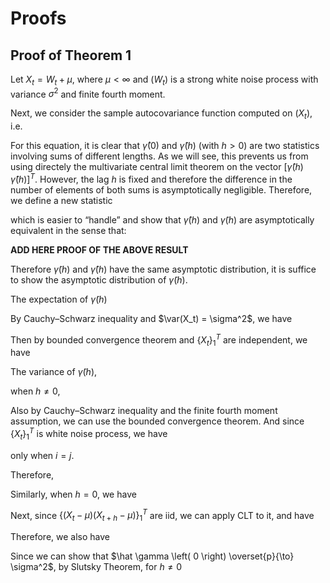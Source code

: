 # Proofs

## Proof of Theorem 1

Let $X_t = W_t + \mu$, where $\mu < \infty$ and $(W_t)$ is a strong white noise process with variance $\sigma^2$ and finite fourth moment.

Next, we consider the sample autocovariance function computed on $(X_t)$, i.e.

\begin{equation*}
    \hat \gamma \left( h \right) = \frac{1}{T}\sum\limits_{t = 1}^{T - h} {\left( {{X_t} - \bar X} \right)\left( {{X_{t + h}} - \bar X} \right)}.
\end{equation*}

For this equation, it is clear that $\hat \gamma \left( 0 \right)$ and $\hat \gamma \left( h \right)$ (with $h > 0$) are two statistics involving sums of different lengths. As we will see, this prevents us from using directely the multivariate central limit theorem on the vector $[ \hat \gamma \left( h \right) \;\;\; \hat \gamma \left( h \right) ]^T$. However, the lag $h$ is fixed and therefore the difference in the number of elements of both sums is asymptotically negligible. Therefore, we define a new statistic 

\begin{equation*}
    \tilde{\gamma} \left( h \right) = \frac{1}{T}\sum\limits_{t = 1}^{T} {\left( {{X_t} - \mu} \right)\left( {{X_{t + h}} - \mu} \right)},
\end{equation*}

which is easier to "handle" and show that $\hat \gamma \left( h \right)$ and $\tilde{\gamma} \left( h \right)$ are asymptotically equivalent in the sense that:

\begin{equation*}
    T^{\frac{1}{2}}[\tilde{\gamma} \left( h \right) - \hat \gamma \left( h \right)] = o_p(1).
\end{equation*}

**ADD HERE PROOF OF THE ABOVE RESULT**

Therefore $\tilde{\gamma} \left( h \right)$ and $\hat \gamma \left( h \right)$ have the same asymptotic distribution, it is suffice to show the asymptotic distribution of $\tilde{\gamma} \left( h \right)$.

The expectation of $\tilde{\gamma} \left( h \right)$
\begin{equation*}
    \mathbb{E}[\tilde{\gamma} \left( h \right)] = \frac{1}{T}\mathbb{E}\left[\sum\limits_{t = 1}^{T} {\left( {{X_t} - \mu} \right)\left( {{X_{t + h}} - \mu} \right)}\right].
\end{equation*}

By Cauchy–Schwarz inequality and $\var(X_t) = \sigma^2$, we have
\begin{equation*}
    \sum\limits_{t = 1}^{T} {\left( {{X_t} - \mu} \right)\left( {{X_{t + h}} - \mu} \right)} \leq \sum\limits_{t = 1}^{T} {\left( {{X_t} - \mu} \right)^2} \sum\limits_{t = 1}^{T} {\left( {{X_{t + h}} - \mu} \right)^2} < \infty.
\end{equation*}

Then by bounded convergence theorem and $\{X_t\}_1^T$ are independent, we have

\begin{equation*}
    \mathbb{E}[\tilde{\gamma} \left( h \right)] = \frac{1}{T}\left[\sum\limits_{t = 1}^{T} { \mathbb{E}\left( {{X_t} - \mu} \right)\mathbb{E}\left( {{X_{t + h}} - \mu} \right)}\right] =
    \begin{cases}
        \sigma^2, & \text{for } h = 0\\
        0, & \text{for } h \neq 0
    \end{cases}.
\end{equation*}


The variance of $\tilde{\gamma} \left( h \right)$, 

when $h \neq 0$,
\begin{equation*}
    \begin{aligned}
        \var[\tilde{\gamma} \left( h \right)] &= \frac{1}{T^2}\mathbb{E}\left\{\left[\sum\limits_{t = 1}^{T} {\left( {{X_t} - \mu} \right)\left( {{X_{t + h}} - \mu} \right)}\right]^2\right\}\\
        &= \frac{1}{T^2}\mathbb{E}\left\{\left[\sum\limits_{i = 1}^{T} {\left( {{X_i} - \mu} \right)\left( {{X_{i + h}} - \mu} \right)}\right] \left[\sum\limits_{j = 1}^{T} {\left( {{X_j} - \mu} \right)\left( {{X_{j + h}} - \mu} \right)}\right]\right\}\\
        &= \frac{1}{T^2}\mathbb{E}\left[\sum\limits_{i = 1}^{T}\sum\limits_{j = 1}^{T} {\left( {{X_i} - \mu} \right)\left( {{X_{i + h}} - \mu} \right)}{\left( {{X_j} - \mu} \right)\left( {{X_{j + h}} - \mu} \right)}\right].
    \end{aligned}
\end{equation*}

Also by Cauchy–Schwarz inequality and the finite fourth moment assumption, we can use the bounded convergence theorem. And since $\{X_t\}_1^T$ is white noise process, we have 


\begin{equation*}
    \mathbb{E}\left[{\left( {{X_i} - \mu} \right)\left( {{X_{i + h}} - \mu} \right)}{\left( {{X_j} - \mu} \right)\left( {{X_{j + h}} - \mu} \right)}\right] \neq 0
\end{equation*}
only when $i = j$.

Therefore,
\begin{equation*}
    \begin{aligned}
        \var[\tilde{\gamma} \left( h \right)] &= \frac{1}{T^2}\sum\limits_{i = 1}^{T} \mathbb{E}\left[ {\left( {{X_i} - \mu} \right)^2\left( {{X_{i + h}} - \mu} \right)^2}\right]\\
        &= \frac{1}{T^2}\sum\limits_{i = 1}^{T} \mathbb{E}{\left( {{X_i} - \mu} \right)^2\mathbb{E}\left( {{X_{i + h}} - \mu} \right)^2}\\
        &= \frac{1}{T}\sigma^4, \text{for } (h \neq 0).
    \end{aligned}
\end{equation*}

Similarly, when $h = 0$, we have

\begin{equation*}
    \begin{aligned}
        \var[\tilde{\gamma} \left( 0 \right)] &= \frac{1}{T^2}\mathbb{E}\left\{\left[\sum\limits_{t = 1}^{T} {\left( {{X_t} - \mu} \right)^2}\right]^2\right\} - \frac{1}{T^2}\left[\mathbb{E}\sum\limits_{t = 1}^{T} {\left( {{X_t} - \mu} \right)^2}\right]^2\\
        &= \frac{2}{T}\sigma^4, \text{for } (h = 0).
    \end{aligned}
\end{equation*}

Next, since $\{\left( {{X_t} - \mu} \right)\left( {{X_{t + h}} - \mu} \right)\}_1^T$ are iid, we can apply CLT to it, and have
\begin{equation*}
    \sqrt{T}\tilde{\gamma} \left( h \right) = \frac{1}{\sqrt{T}}\sum\limits_{t = 1}^{T} {\left( {{X_t} - \mu} \right)\left( {{X_{t + h}} - \mu} \right)} \overset{\mathcal{D}}{\to} 
    \begin{cases}
        N(\sigma^2, 2\sigma^4), & \text{for } h = 0\\
        N(0, \sigma^4), & \text{for } h \neq 0
    \end{cases}.
\end{equation*}


Therefore, we also have
\begin{equation*}
    \sqrt{T}\hat \gamma \left( h \right) \overset{\mathcal{D}}{\to} 
    \begin{cases}
        N(\sigma^2, 2\sigma^4), & \text{for } h = 0\\
        N(0, \sigma^4), & \text{for } h \neq 0
    \end{cases}.
\end{equation*}

Since we can show that $\hat \gamma \left( 0 \right) \overset{p}{\to} \sigma^2$, by Slutsky Theorem, for $h \neq 0$
\begin{equation*}
    \hat \rho \left( h \right) = \frac{ \hat \gamma \left( h \right)}{\hat \gamma \left( 0 \right)} \overset{\mathcal{D}}{\to} N(0, \frac{1}{T}).
\end{equation*}


